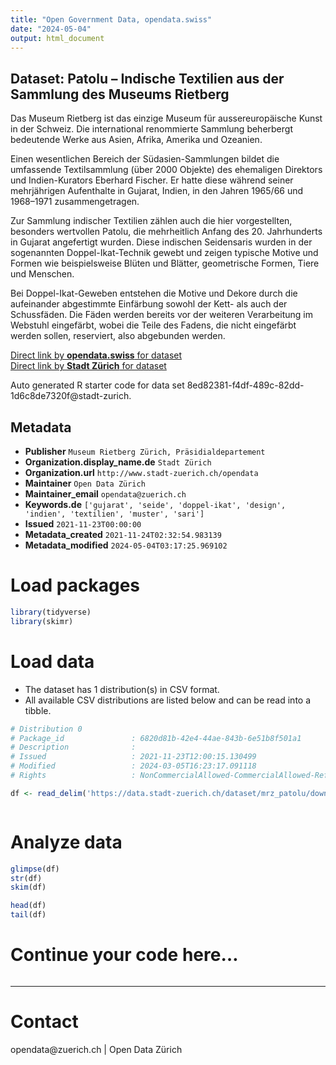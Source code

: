 ```yaml
---
title: "Open Government Data, opendata.swiss"
date: "2024-05-04"
output: html_document
---
```


## Dataset: Patolu – Indische Textilien aus der Sammlung des Museums Rietberg

Das Museum Rietberg ist das einzige Museum für aussereuropäische Kunst in der Schweiz. Die international renommierte Sammlung beherbergt bedeutende Werke aus Asien, Afrika, Amerika und Ozeanien.

Einen wesentlichen Bereich der Südasien-Sammlungen bildet die umfassende Textilsammlung (über 2000 Objekte) des ehemaligen Direktors und Indien-Kurators Eberhard Fischer. Er hatte diese während seiner mehrjährigen Aufenthalte in Gujarat, Indien, in den Jahren 1965/66 und 1968–1971 zusammengetragen. 

Zur Sammlung indischer Textilien zählen auch die hier vorgestellten, besonders wertvollen Patolu, die mehrheitlich Anfang des 20. Jahrhunderts in Gujarat angefertigt wurden. Diese indischen Seidensaris wurden in der sogenannten Doppel-Ikat-Technik gewebt und zeigen typische Motive und Formen wie beispielsweise Blüten und Blätter, geometrische Formen, Tiere und Menschen.

Bei Doppel-Ikat-Geweben entstehen die Motive und Dekore durch die aufeinander abgestimmte Einfärbung sowohl der Kett- als auch der Schussfäden. Die Fäden werden bereits vor der weiteren Verarbeitung im Webstuhl eingefärbt, wobei die Teile des Fadens, die nicht eingefärbt werden sollen, reserviert, also abgebunden werden.

[Direct link by **opendata.swiss** for dataset](https://opendata.swiss/de/dataset/patolu-indische-textilien-aus-der-sammlung-des-museums-rietberg)<br>
[Direct link by **Stadt Zürich** for dataset](https://data.stadt-zuerich.ch/dataset/mrz_patolu)

Auto generated R starter code for data set 8ed82381-f4df-489c-82dd-1d6c8de7320f@stadt-zurich.

## Metadata

- **Publisher** `Museum Rietberg Zürich, Präsidialdepartement`
- **Organization.display_name.de** `Stadt Zürich`
- **Organization.url** `http://www.stadt-zuerich.ch/opendata`
- **Maintainer** `Open Data Zürich`
- **Maintainer_email** `opendata@zuerich.ch`
- **Keywords.de** `['gujarat', 'seide', 'doppel-ikat', 'design', 'indien', 'textilien', 'muster', 'sari']`
- **Issued** `2021-11-23T00:00:00`
- **Metadata_created** `2021-11-24T02:32:54.983139`
- **Metadata_modified** `2024-05-04T03:17:25.969102`


# Load packages

```r

library(tidyverse)
library(skimr)

```

# Load data

-   The dataset has 1 distribution(s) in CSV format.
-   All available CSV distributions are listed below and can be read into a tibble.

```r

# Distribution 0
# Package_id               : 6820d81b-42e4-44ae-843b-6e51b8f501a1
# Description              : 
# Issued                   : 2021-11-23T12:00:15.130499
# Modified                 : 2024-03-05T16:23:17.091118
# Rights                   : NonCommercialAllowed-CommercialAllowed-ReferenceRequired

df <- read_delim('https://data.stadt-zuerich.ch/dataset/mrz_patolu/download/mrz_patolu.csv')



```

# Analyze data

```r

glimpse(df)
str(df)
skim(df)

head(df)
tail(df)

```

# Continue your code here...

```r

```

------------------------------------------------------------------------

# Contact

opendata@zuerich.ch | Open Data Zürich

